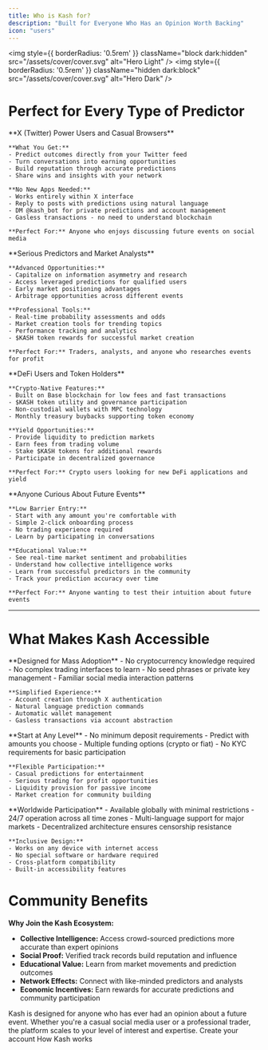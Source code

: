 ```yaml
---
title: Who is Kash for?
description: "Built for Everyone Who Has an Opinion Worth Backing"
icon: "users"
---
```


<img
  style={{ borderRadius: '0.5rem' }}
  className="block dark:hidden"
  src="/assets/cover/cover.svg"
  alt="Hero Light"
/>
<img
  style={{ borderRadius: '0.5rem' }}
  className="hidden dark:block"
  src="/assets/cover/cover.svg"
  alt="Hero Dark"
/>

# Perfect for Every Type of Predictor

<Tabs>
  <Tab title="Social Media Users">
    **X (Twitter) Power Users and Casual Browsers**
    
    **What You Get:**
    - Predict outcomes directly from your Twitter feed
    - Turn conversations into earning opportunities
    - Build reputation through accurate predictions
    - Share wins and insights with your network
    
    **No New Apps Needed:**
    - Works entirely within X interface
    - Reply to posts with predictions using natural language
    - DM @kash_bot for private predictions and account management
    - Gasless transactions - no need to understand blockchain
    
    **Perfect For:** Anyone who enjoys discussing future events on social media
  </Tab>
  
  <Tab title="Information Traders">
    **Serious Predictors and Market Analysts**
    
    **Advanced Opportunities:**
    - Capitalize on information asymmetry and research
    - Access leveraged predictions for qualified users
    - Early market positioning advantages
    - Arbitrage opportunities across different events
    
    **Professional Tools:**
    - Real-time probability assessments and odds
    - Market creation tools for trending topics
    - Performance tracking and analytics
    - $KASH token rewards for successful market creation
    
    **Perfect For:** Traders, analysts, and anyone who researches events for profit
  </Tab>
  
  <Tab title="Crypto Enthusiasts">
    **DeFi Users and Token Holders**
    
    **Crypto-Native Features:**
    - Built on Base blockchain for low fees and fast transactions
    - $KASH token utility and governance participation
    - Non-custodial wallets with MPC technology
    - Monthly treasury buybacks supporting token economy
    
    **Yield Opportunities:**
    - Provide liquidity to prediction markets
    - Earn fees from trading volume
    - Stake $KASH tokens for additional rewards
    - Participate in decentralized governance
    
    **Perfect For:** Crypto users looking for new DeFi applications and yield
  </Tab>
  
  <Tab title="Casual Participants">
    **Anyone Curious About Future Events**
    
    **Low Barrier Entry:**
    - Start with any amount you're comfortable with
    - Simple 2-click onboarding process
    - No trading experience required
    - Learn by participating in conversations
    
    **Educational Value:**
    - See real-time market sentiment and probabilities
    - Understand how collective intelligence works
    - Learn from successful predictors in the community
    - Track your prediction accuracy over time
    
    **Perfect For:** Anyone wanting to test their intuition about future events
  </Tab>
</Tabs>

---

# What Makes Kash Accessible

<AccordionGroup>
  <Accordion title="No Technical Barriers">
    **Designed for Mass Adoption**
    - No cryptocurrency knowledge required
    - No complex trading interfaces to learn
    - No seed phrases or private key management
    - Familiar social media interaction patterns
    
    **Simplified Experience:**
    - Account creation through X authentication
    - Natural language prediction commands
    - Automatic wallet management
    - Gasless transactions via account abstraction
  </Accordion>
  
  <Accordion title="No Financial Prerequisites">
    **Start at Any Level**
    - No minimum deposit requirements
    - Predict with amounts you choose
    - Multiple funding options (crypto or fiat)
    - No KYC requirements for basic participation
    
    **Flexible Participation:**
    - Casual predictions for entertainment
    - Serious trading for profit opportunities
    - Liquidity provision for passive income
    - Market creation for community building
  </Accordion>
  
  <Accordion title="Global Accessibility">
    **Worldwide Participation**
    - Available globally with minimal restrictions
    - 24/7 operation across all time zones
    - Multi-language support for major markets
    - Decentralized architecture ensures censorship resistance
    
    **Inclusive Design:**
    - Works on any device with internet access
    - No special software or hardware required
    - Cross-platform compatibility
    - Built-in accessibility features
  </Accordion>
</AccordionGroup>

# Community Benefits

**Why Join the Kash Ecosystem:**

- **Collective Intelligence:** Access crowd-sourced predictions more accurate than expert opinions
- **Social Proof:** Verified track records build reputation and influence
- **Educational Value:** Learn from market movements and prediction outcomes
- **Network Effects:** Connect with like-minded predictors and analysts
- **Economic Incentives:** Earn rewards for accurate predictions and community participation

<Tip>
Kash is designed for anyone who has ever had an opinion about a future event. Whether you're a casual social media user or a professional trader, the platform scales to your level of interest and expertise.
</Tip>

<CardGroup cols={2}>
  <Card
    title="Getting Started"
    icon="user-plus"
    href="/pages/getting-started/guides/creating-an-account"
  >
    Create your account
  </Card>
  <Card
    title="Learn the Basics"
    icon="compass"
    href="/pages/getting-started/quick-start/how-kash"
  >
    How Kash works
  </Card>
</CardGroup>